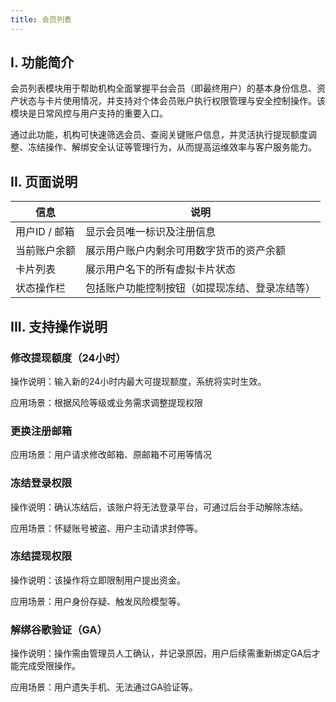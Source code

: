 ```yaml
---
title: 会员列表
---
```


## I. 功能简介

会员列表模块用于帮助机构全面掌握平台会员（即最终用户）的基本身份信息、资产状态与卡片使用情况，并支持对个体会员账户执行权限管理与安全控制操作。该模块是日常风控与用户支持的重要入口。

通过此功能，机构可快速筛选会员、查阅关键账户信息，并灵活执行提现额度调整、冻结操作、解绑安全认证等管理行为，从而提高运维效率与客户服务能力。


## II. 页面说明

| 信息 | 说明 |
|------|------|
| 用户ID / 邮箱 | 显示会员唯一标识及注册信息 |
| 当前账户余额 | 展示用户账户内剩余可用数字货币的资产余额 |
| 卡片列表 | 展示用户名下的所有虚拟卡片状态 |
| 状态操作栏 | 包括账户功能控制按钮（如提现冻结、登录冻结等） |




## III. 支持操作说明

### 修改提现额度（24小时）


操作说明：输入新的24小时内最大可提现额度，系统将实时生效。

应用场景：根据风险等级或业务需求调整提现权限


### 更换注册邮箱

应用场景：用户请求修改邮箱、原邮箱不可用等情况

### 冻结登录权限


操作说明：确认冻结后，该账户将无法登录平台，可通过后台手动解除冻结。


应用场景：怀疑账号被盗、用户主动请求封停等。

### 冻结提现权限


操作说明：该操作将立即限制用户提出资金。

应用场景：用户身份存疑、触发风险模型等。

### 解绑谷歌验证（GA）


操作说明：操作需由管理员人工确认，并记录原因，用户后续需重新绑定GA后才能完成受限操作。

应用场景：用户遗失手机、无法通过GA验证等。